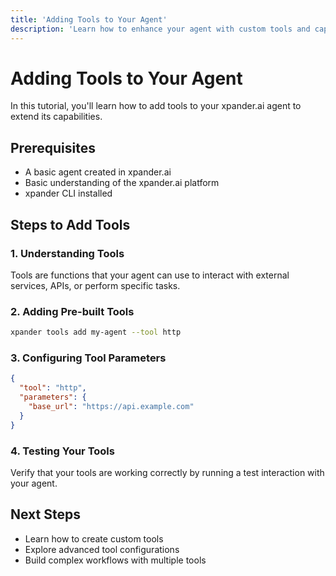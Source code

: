 ```yaml
---
title: 'Adding Tools to Your Agent'
description: 'Learn how to enhance your agent with custom tools and capabilities'
---
```


# Adding Tools to Your Agent

In this tutorial, you'll learn how to add tools to your xpander.ai agent to extend its capabilities.

## Prerequisites
- A basic agent created in xpander.ai
- Basic understanding of the xpander.ai platform
- xpander CLI installed

## Steps to Add Tools

### 1. Understanding Tools
Tools are functions that your agent can use to interact with external services, APIs, or perform specific tasks.

### 2. Adding Pre-built Tools
```bash
xpander tools add my-agent --tool http
```

### 3. Configuring Tool Parameters
```json
{
  "tool": "http",
  "parameters": {
    "base_url": "https://api.example.com"
  }
}
```

### 4. Testing Your Tools
Verify that your tools are working correctly by running a test interaction with your agent.

## Next Steps
- Learn how to create custom tools
- Explore advanced tool configurations
- Build complex workflows with multiple tools 